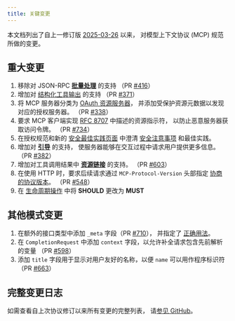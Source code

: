 ```yaml
---
title: 关键变更
---
```


<div id="enable-section-numbers" />

本文档列出了自上一修订版 [2025-03-26](/specification/2025-03-26) 以来，
对模型上下文协议 (MCP) 规范所做的变更。

## 重大变更

1. 移除对 JSON-RPC **[批量处理](https://www.jsonrpc.org/specification#batch)** 的支持
   （PR [#416](https://github.com/modelcontextprotocol/specification/pull/416)）
2. 增加对 [结构化工具输出](/specification/2025-06-18/server/tools#structured-content) 的支持
   （PR [#371](https://github.com/modelcontextprotocol/modelcontextprotocol/pull/371)）
3. 将 MCP 服务器分类为 [OAuth 资源服务器](/specification/2025-06-18/basic/authorization#authorization-server-discovery)，
   并添加受保护资源元数据以发现对应的授权服务器。
   （PR [#338](https://github.com/modelcontextprotocol/modelcontextprotocol/pull/338)）
4. 要求 MCP 客户端实现 [RFC 8707](https://www.rfc-editor.org/rfc/rfc8707.html) 中描述的资源指示符，
   以防止恶意服务器获取访问令牌。
   （PR [#734](https://github.com/modelcontextprotocol/modelcontextprotocol/pull/734)）
5. 在授权规范和新的 [安全最佳实践页面](/specification/2025-06-18/basic/security_best_practices)
   中澄清 [安全注意事项](/specification/2025-06-18/basic/authorization#security-considerations) 和最佳实践。
6. 增加对 **[引导](/specification/2025-06-18/client/elicitation)** 的支持，
   使服务器能够在交互过程中请求用户提供更多信息。
   （PR [#382](https://github.com/modelcontextprotocol/modelcontextprotocol/pull/382)）
7. 增加对工具调用结果中 **[资源链接](/specification/2025-06-18/server/tools#resource-links)** 的支持。
   （PR [#603](https://github.com/modelcontextprotocol/modelcontextprotocol/pull/603)）
8. 在使用 HTTP 时，要求后续请求通过 `MCP-Protocol-Version` 头部指定
   [协商的协议版本](/specification/2025-06-18/basic/transports#protocol-version-header)。
   （PR [#548](https://github.com/modelcontextprotocol/modelcontextprotocol/pull/548)）
9. 在 [生命周期操作](/specification/2025-06-18/basic/lifecycle#operation) 中将 **SHOULD** 更改为 **MUST**

## 其他模式变更

1. 在额外的接口类型中添加 `_meta` 字段（PR [#710](https://github.com/modelcontextprotocol/modelcontextprotocol/pull/710)），
   并指定了 [正确用法](/specification/2025-06-18/basic#meta)。
2. 在 `CompletionRequest` 中添加 `context` 字段，以允许补全请求包含先前解析的变量
   （PR [#598](https://github.com/modelcontextprotocol/modelcontextprotocol/pull/598)）
3. 添加 `title` 字段用于显示对用户友好的名称，以便 `name` 可以用作程序标识符
   （PR [#663](https://github.com/modelcontextprotocol/modelcontextprotocol/pull/663)）

## 完整变更日志

如需查看自上次协议修订以来所有变更的完整列表，
请[参见 GitHub](https://github.com/modelcontextprotocol/specification/compare/2025-03-26...2025-06-18)。
